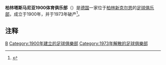 '''柏林塔斯马尼亚1900体育俱乐部'''（{{lang-de|'''Sport-Club Tasmania von 1900 Berlin e. V'''}}）是[[德国|德国]]一家位于[[柏林|柏林]][[新克尔恩|新克尔恩]]的[[足球俱乐部|足球俱乐部]]，成立于1900年，并于1973年破产<ref>{{cite book |author=Hardy Grüne, Christian Karn |title=Das große Buch der Deutschen Fußballvereine |publisher=AGON Sportverlag |location=Kassel |year=2009 |page=58, 348 |ISBN=978-3-89784-362-2}}</ref>。

==注释==
{{reflist}}

{{德国足球甲级联赛}}

{{Authority control}}
[[Category:德国足球俱乐部|B]]
[[Category:1900年建立的足球俱樂部|Category:1900年建立的足球俱樂部]]
[[Category:1973年解散的足球俱樂部|Category:1973年解散的足球俱樂部]]